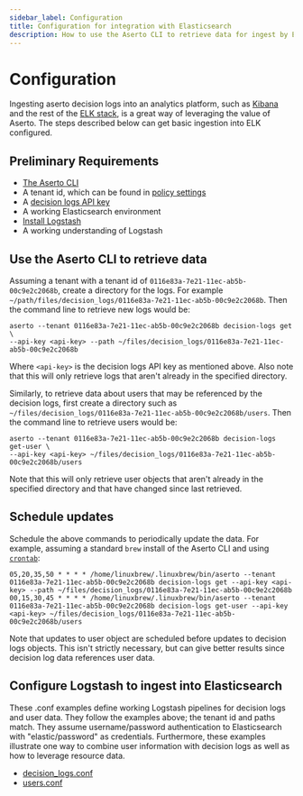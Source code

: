 ```yaml
---
sidebar_label: Configuration
title: Configuration for integration with Elasticsearch
description: How to use the Aserto CLI to retrieve data for ingest by Elasticsearch
---
```


# Configuration

Ingesting aserto decision logs into an analytics platform, such as [Kibana](https://www.elastic.co/kibana/) and the rest
of the [ELK stack](https://www.elastic.co/elastic-stack), is a great way of leveraging the value of Aserto. The steps
described below can get basic ingestion into ELK configured.

## Preliminary Requirements

- [The Aserto CLI](/docs/command-line-interface/introduction)
- A tenant id, which can be found in [policy settings](/docs/aserto-console/view-policies#viewing-policy-settings)
- A [decision logs API key](/docs/decision-logs-guide/console#decision-logs-api-key)
- A working Elasticsearch environment
- [Install Logstash](https://www.elastic.co/guide/en/logstash/current/getting-started-with-logstash.html)
- A working understanding of Logstash

## Use the Aserto CLI to retrieve data

Assuming a tenant with a tenant id of `0116e83a-7e21-11ec-ab5b-00c9e2c2068b`, create a directory for the logs. For
example `~/path/files/decision_logs/0116e83a-7e21-11ec-ab5b-00c9e2c2068b`. Then the command line to retrieve new logs
would be:

```
aserto --tenant 0116e83a-7e21-11ec-ab5b-00c9e2c2068b decision-logs get \
--api-key <api-key> --path ~/files/decision_logs/0116e83a-7e21-11ec-ab5b-00c9e2c2068b
```

Where `<api-key>` is the decision logs API key as mentioned above. Also note that this will only retrieve logs that
aren't already in the specified directory.

Similarly, to retrieve data about users that may be referenced by the decision logs, first create a directory such as
`~/files/decision_logs/0116e83a-7e21-11ec-ab5b-00c9e2c2068b/users`. Then the command line to retrieve users would be:

```
aserto --tenant 0116e83a-7e21-11ec-ab5b-00c9e2c2068b decision-logs get-user \
--api-key <api-key> ~/files/decision_logs/0116e83a-7e21-11ec-ab5b-00c9e2c2068b/users
```

Note that this will only retrieve user objects that aren't already in the specified directory and that have changed
since last retrieved.

## Schedule updates

Schedule the above commands to periodically update the data. For example, assuming a standard `brew` install of
the Aserto CLI and using [`crontab`](https://linuxhandbook.com/crontab/):

```
05,20,35,50 * * * * /home/linuxbrew/.linuxbrew/bin/aserto --tenant 0116e83a-7e21-11ec-ab5b-00c9e2c2068b decision-logs get --api-key <api-key> --path ~/files/decision_logs/0116e83a-7e21-11ec-ab5b-00c9e2c2068b
00,15,30,45 * * * * /home/linuxbrew/.linuxbrew/bin/aserto --tenant 0116e83a-7e21-11ec-ab5b-00c9e2c2068b decision-logs get-user --api-key <api-key> ~/files/decision_logs/0116e83a-7e21-11ec-ab5b-00c9e2c2068b/users
```

Note that updates to user object are scheduled before updates to decision logs objects. This isn't strictly necessary,
but can give better results since decision log data references user data.

## Configure Logstash to ingest into Elasticsearch

These .conf examples define working Logstash pipelines for decision logs and user data. They follow the examples above;
the tenant id and paths match. They assume username/password authentication to Elasticsearch with "elastic/password" as
credentials. Furthermore, these examples illustrate one way to combine user information with decision logs as well as
how to leverage resource data.

- [decision_logs.conf](/docs/decision-logs-guide/elk/decision_logs_conf)
- [users.conf](/docs/decision-logs-guide/elk/users_conf)
